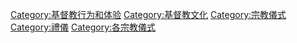 {{Catnav|頁面分類|人文學科|人类学|民俗學|儀式}}
{{Commons category|Liturgy}}

[[Category:基督教行为和体验|Category:基督教行为和体验]]
[[Category:基督教文化|Category:基督教文化]]
[[Category:宗教儀式|Category:宗教儀式]]
[[Category:禮儀|Category:禮儀]]
[[Category:各宗教儀式|Category:各宗教儀式]]